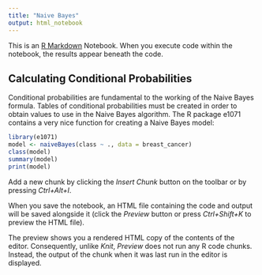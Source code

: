 ---
title: "Naive Bayes"
output: html_notebook
---

This is an [R Markdown](http://rmarkdown.rstudio.com) Notebook. When you execute code within the notebook, the results appear beneath the code. 

## Calculating Conditional Probabilities
Conditional probabilities are fundamental to the working of the Naive Bayes formula. Tables of conditional probabilities must be created in order to obtain values to use in the Naive Bayes algorithm. The R package e1071 contains a very nice function for creating a Naive Bayes model:

```{r}
library(e1071)
model <- naiveBayes(class ~ ., data = breast_cancer)
class(model)
summary(model)
print(model)
```

Add a new chunk by clicking the *Insert Chunk* button on the toolbar or by pressing *Ctrl+Alt+I*.

When you save the notebook, an HTML file containing the code and output will be saved alongside it (click the *Preview* button or press *Ctrl+Shift+K* to preview the HTML file).

The preview shows you a rendered HTML copy of the contents of the editor. Consequently, unlike *Knit*, *Preview* does not run any R code chunks. Instead, the output of the chunk when it was last run in the editor is displayed.
